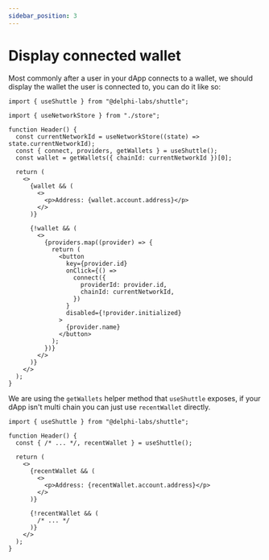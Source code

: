 ```yaml
---
sidebar_position: 3
---
```


# Display connected wallet

Most commonly after a user in your dApp connects to a wallet, we should display the wallet the user is connected to, you can do it like so:

```tsx
import { useShuttle } from "@delphi-labs/shuttle";

import { useNetworkStore } from "./store";

function Header() {
  const currentNetworkId = useNetworkStore((state) => state.currentNetworkId);
  const { connect, providers, getWallets } = useShuttle();
  const wallet = getWallets({ chainId: currentNetworkId })[0];

  return (
    <>
      {wallet && (
        <>
          <p>Address: {wallet.account.address}</p>
        </>
      )}

      {!wallet && (
        <>
          {providers.map((provider) => {
            return (
              <button
                key={provider.id}
                onClick={() =>
                  connect({
                    providerId: provider.id,
                    chainId: currentNetworkId,
                  })
                }
                disabled={!provider.initialized}
              >
                {provider.name}
              </button>
            );
          })}
        </>
      )}
    </>
  );
}
```

We are using the `getWallets` helper method that `useShuttle` exposes, if your dApp isn't multi chain you can just use `recentWallet` directly.

```tsx
import { useShuttle } from "@delphi-labs/shuttle";

function Header() {
  const { /* ... */, recentWallet } = useShuttle();

  return (
    <>
      {recentWallet && (
        <>
          <p>Address: {recentWallet.account.address}</p>
        </>
      )}

      {!recentWallet && (
        /* ... */
      )}
    </>
  );
}
```
